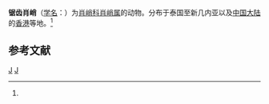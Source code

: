 {{Speciesbox
| taxon = Tetragnatha serra
| binomial_authority = (Doleschall, 1857)<ref name='id13439'>{{cite web| url =http://www.bioinfo.cn/db05/BjdwSpecies.php?action=view&id=13439| title =锯齿肖峭| work =《中国动物物种编目数据库》| publisher =中国科学院微生物研究所| author =中国科学院动物研究所| accessdate =2009-04-28| deadurl =yes| archiveurl =https://web.archive.org/web/20160305065643/http://www.bioinfo.cn/db05/BjdwSpecies.php?action=view&id=13439| archivedate =2016-03-05}}</ref>
}}

'''锯齿肖峭'''（[[学名|学名]]：{{lang|la|''Tetragnatha serra''}}）为[[肖峭科|肖峭科]][[肖峭属|肖峭属]]的动物。分布于泰国至新几内亚以及[[中国大陆|中国大陆]]的[[香港|香港]]等地。<ref name='id13439'/>

== 参考文献 ==
{{reflist}}
{{taxonbar}}
[[Category:_1857年描述的动物|J]]
[[Category:肖峭属|J]]